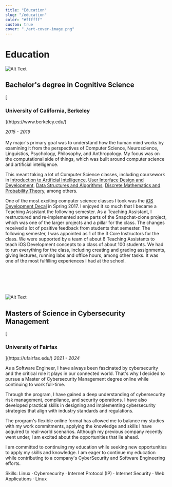 ```yaml
---
title: "Education"
slug: "/education"
color: "#ffffff"
custom: true
cover: "./art-cover-image.png"
---
```


<div style={{ margin: `0 auto`, maxWidth: `70ch`, padding: `2rem` }}>

<h1 data-testid="page-title"> Education </h1>


![Alt Text](https://media.licdn.com/dms/image/C4E1BAQGWuM0muccqMQ/company-background_10000/0/1583034202288?e=1680390000&v=beta&t=-T6BuAfYnHXgt4Cpu4pLOijqUHMhKxE36Wwzugk_4Sk "Image Title")
<h2 data-testid="page-title">  Bachelor's degree in Cognitive Science</h2>
[<h3 data-testid="page-title"> University of California, Berkeley  </h3>](https://www.berkeley.edu/)

 <i> 2015 - 2019 </i>
 <br></br>
My major's primary goal was to understand how the human mind works by examining it from the perspectives of Computer Science, Neuroscience, Linguistics, Psychology, Philosophy, and Anthropology. My focus was on the computational side of things, which was built around computer science and artificial intelligence.

This meant taking a lot of Computer Science classes, including coursework in [Introduction to Artificial Intelligence](https://inst.eecs.berkeley.edu/~cs188/sp23/), [User Interface Design and Development](https://www2.eecs.berkeley.edu/Courses/CS160/), [Data Structures and Algorithms](https://sp23.datastructur.es), [Discrete Mathematics and Probability Theory](https://www.eecs70.org), among others.

One of the most exciting computer science classes I took was the [iOS Development Decal](https://iosdev.berkeley.edu) in Spring 2017. I enjoyed it so much that I became a Teaching Assistant the following semester. As a Teaching Assistant, I restructured and re-implemented some parts of the Snapchat-clone project, which was one of the larger projects and a pillar for the class. The changes received a lot of positive feedback from students that semester. The following semester, I was appointed as 1 of the 3 Core Instructors for the class. We were supported by a team of about 8 Teaching Assistants to teach iOS Development concepts to a class of about 100 students. We had to run everything for the class, including creating and grading assignments, giving lectures, running labs and office hours, among other tasks. It was one of the most fulfilling experiences I had at the school.




<br></br>
<br></br>

![Alt Text](https://media.licdn.com/dms/image/C511BAQH4gS0tndV-nQ/company-background_10000/0/1585841691924?e=1680393600&v=beta&t=ia4B8A9fWlg7Ab9L0yi9w8kX7jVQHNPjSiowFk-FY5E "Image Title")
<h2 data-testid="page-title">  Masters of Science in Cybersecurity Management</h2>
[<h3 data-testid="page-title"> University of Fairfax  </h3>](https://ufairfax.edu/)
<i> 2021 - 2024 </i>

As a Software Engineer, I have always been fascinated by cybersecurity and the critical role it plays in our connected world. That's why I decided to pursue a Master of Cybersecurity Management degree online while continuing to work full-time.

Through the program, I have gained a deep understanding of cybersecurity risk management, compliance, and security operations. I have also developed practical skills in designing and implementing cybersecurity strategies that align with industry standards and regulations. 

The program's flexible online format has allowed me to balance my studies with my work commitments, applying the knowledge and skills I have acquired to real-world scenarios.
Although my previous company recently went under, I am excited about the opportunities that lie ahead. 

I am committed to continuing my education while seeking new opportunities to apply my skills and knowledge. I am eager to continue my education while contributing to a company's CyberSecurity and Software Engineering efforts.


Skills: Linux · Cybersecurity · Internet Protocol (IP) · Internet Security · Web Applications · Linux

</div>
